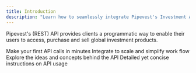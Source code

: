 ```yaml
---
title: Introduction
description: "Learn how to seamlessly integrate Pipevest's Investment API"
---
```


Pipevest's (REST) API provides clients a programmatic way to enable their users to access, purchase and sell global investment products.

<CardGroup cols={2}>
  <Card title="Get Started" icon="rocket" href="/get-started">
    Make your first API calls in minutes
  </Card>
  <Card
    title="API Reference"
    icon="code"
    href="/api-reference"
    iconType="solid"
  >
    Integrate to scale and simplify work flow
  </Card>
  <Card title="Concepts" icon="stars" href="/concepts">
    Explore the ideas and concepts behind the API
  </Card>
  <Card title="Guides" icon="route" href="/guides" iconType="solid">
    Detailed yet concise instructions on API usage
  </Card>
</CardGroup>

